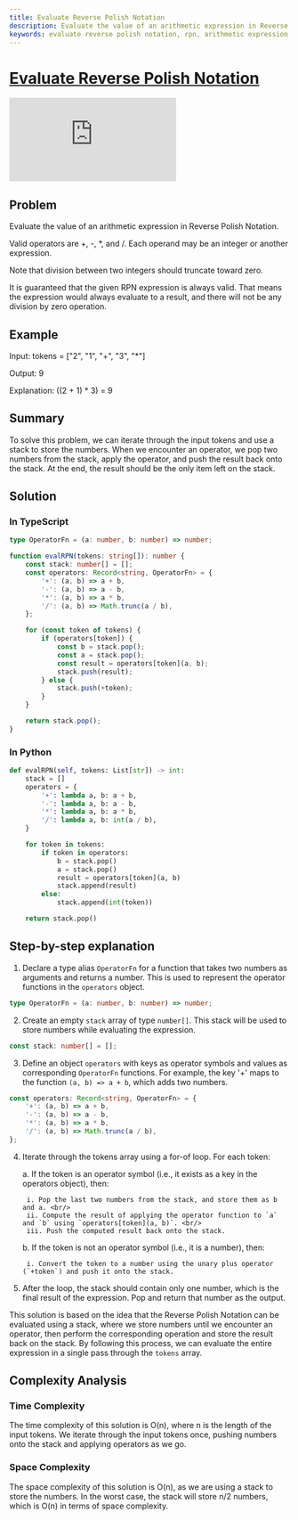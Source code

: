 ```yaml
---
title: Evaluate Reverse Polish Notation
description: Evaluate the value of an arithmetic expression in Reverse Polish Notation.
keywords: evaluate reverse polish notation, rpn, arithmetic expression, valid operators, integer expression, stack implementation, typescript, python, leetcode, time complexity, space complexity, postfix notation
---
```



# [Evaluate Reverse Polish Notation](https://leetcode.com/problems/evaluate-reverse-polish-notation/) <DifficultyChip difficulty="" />

<div className="iframe-container">
	<iframe className="responsive-iframe" src="https://www.youtube.com/embed/iu0082c4HDE"
					title="YouTube video player" frameBorder="0"
					allow="accelerometer; autoplay; clipboard-write; encrypted-media; gyroscope; picture-in-picture"
					allowFullScreen></iframe>
</div>

## Problem

Evaluate the value of an arithmetic expression in Reverse Polish Notation.

Valid operators are +, -, *, and /. Each operand may be an integer or another expression.

Note that division between two integers should truncate toward zero.

It is guaranteed that the given RPN expression is always valid. That means the expression would always evaluate to a result, and there will not be any division by zero operation.

## Example

Input: tokens = ["2", "1", "+", "3", "*"]

Output: 9

Explanation: ((2 + 1) * 3) = 9

## Summary

To solve this problem, we can iterate through the input tokens and use a stack to store the numbers. When we encounter an operator, we pop two numbers from the stack, apply the operator, and push the result back onto the stack. At the end, the result should be the only item left on the stack.

## Solution

### In TypeScript

```typescript
type OperatorFn = (a: number, b: number) => number;

function evalRPN(tokens: string[]): number {
	const stack: number[] = [];
	const operators: Record<string, OperatorFn> = {
		'+': (a, b) => a + b,
		'-': (a, b) => a - b,
		'*': (a, b) => a * b,
		'/': (a, b) => Math.trunc(a / b),
	};

	for (const token of tokens) {
		if (operators[token]) {
			const b = stack.pop();
			const a = stack.pop();
			const result = operators[token](a, b);
			stack.push(result);
		} else {
			stack.push(+token);
		}
	}

	return stack.pop();
}
```

### In Python

```python
def evalRPN(self, tokens: List[str]) -> int:
	stack = []
	operators = {
		'+': lambda a, b: a + b,
		'-': lambda a, b: a - b,
		'*': lambda a, b: a * b,
		'/': lambda a, b: int(a / b),
	}

	for token in tokens:
		if token in operators:
			b = stack.pop()
			a = stack.pop()
			result = operators[token](a, b)
			stack.append(result)
		else:
			stack.append(int(token))

	return stack.pop()
```

## Step-by-step explanation

1. Declare a type alias `OperatorFn` for a function that takes two numbers as arguments and returns a number. This is used to represent the operator functions in the `operators` object.

```typescript
type OperatorFn = (a: number, b: number) => number;
```

2. Create an empty `stack` array of type `number[]`. This stack will be used to store numbers while evaluating the expression.

```typescript
const stack: number[] = [];
```

3. Define an object `operators` with keys as operator symbols and values as corresponding `OperatorFn` functions. For example, the key '+' maps to the function `(a, b) => a + b`, which adds two numbers.

```typescript
const operators: Record<string, OperatorFn> = {
	'+': (a, b) => a + b,
	'-': (a, b) => a - b,
	'*': (a, b) => a * b,
	'/': (a, b) => Math.trunc(a / b),
};
```

4. Iterate through the tokens array using a for-of loop. For each token:

	a. If the token is an operator symbol (i.e., it exists as a key in the operators object), then:

		i. Pop the last two numbers from the stack, and store them as b and a. <br/>
		ii. Compute the result of applying the operator function to `a` and `b` using `operators[token](a, b)`. <br/>
		iii. Push the computed result back onto the stack.

	b. If the token is not an operator symbol (i.e., it is a number), then:

		i. Convert the token to a number using the unary plus operator (`+token`) and push it onto the stack.

5. After the loop, the stack should contain only one number, which is the final result of the expression. Pop and return that number as the output.

This solution is based on the idea that the Reverse Polish Notation can be evaluated using a stack, where we store numbers until we encounter an operator, then perform the corresponding operation and store the result back on the stack. By following this process, we can evaluate the entire expression in a single pass through the `tokens` array.

## Complexity Analysis

### Time Complexity

The time complexity of this solution is O(n), where n is the length of the input tokens. We iterate through the input tokens once, pushing numbers onto the stack and applying operators as we go.

### Space Complexity

The space complexity of this solution is O(n), as we are using a stack to store the numbers. In the worst case, the stack will store n/2 numbers, which is O(n) in terms of space complexity.
